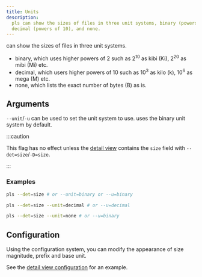 ```yaml
---
title: Units
description:
  pls can show the sizes of files in three unit systems, binary (powers of 2),
  decimal (powers of 10), and none.
---
```



<Pls /> can show the sizes of files in three unit systems.

- binary, which uses higher powers of 2 such as 2<sup>10</sup> as kibi (Ki),
  2<sup>20</sup> as mibi (Mi) etc.
- decimal, which users higher powers of 10 such as 10<sup>3</sup> as kilo (k),
  10<sup>6</sup> as mega (M) etc.
- none, which lists the exact number of bytes (B) as is.

## Arguments

`--unit`/`-u` can be used to set the unit system to use. <Pls /> uses the binary
unit system by default.

:::caution

This flag has no effect unless the [detail view](/features/detail_view/)
contains the `size` field with `--det=size`/`-D=size`.

:::

### Examples

```bash
pls --det=size # or --unit=binary or --u=binary
```

<UnitsBinary />

```bash
pls --det=size --unit=decimal # or --u=decimal
```

<UnitsDecimal />

```bash
pls --det=size --unit=none # or --u=binary
```

<UnitsNone />

## Configuration

Using the configuration system, you can modify the appearance of size magnitude,
prefix and base unit.

See the [detail view configuration](/features/detail_view#configuration) for an
example.
